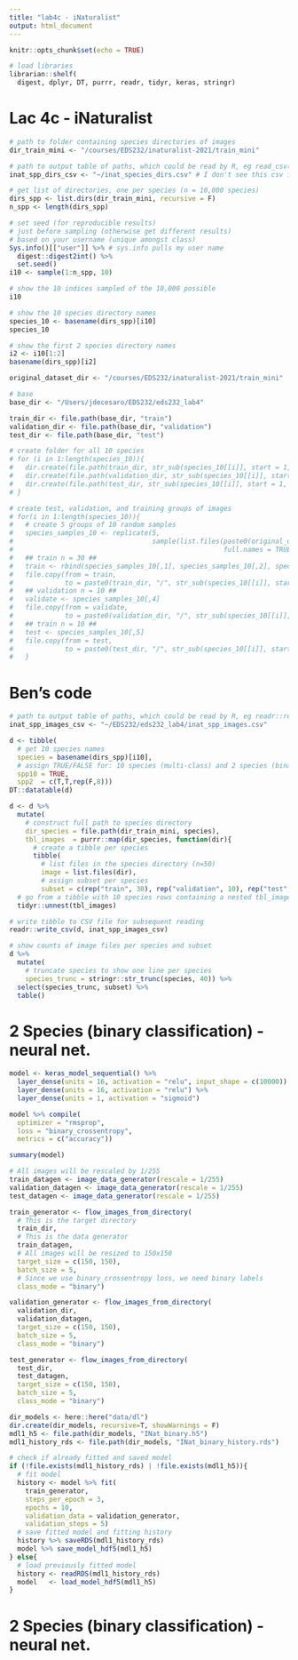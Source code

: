 ```yaml
---
title: "lab4c - iNaturalist"
output: html_document
---
```


```r
knitr::opts_chunk$set(echo = TRUE)
```

```r
# load libraries
librarian::shelf(
  digest, dplyr, DT, purrr, readr, tidyr, keras, stringr)

```

# Lac 4c - iNaturalist
```r
# path to folder containing species directories of images
dir_train_mini <- "/courses/EDS232/inaturalist-2021/train_mini"

# path to output table of paths, which could be read by R, eg read_csv()
inat_spp_dirs_csv <- "~/inat_species_dirs.csv" # I don't see this csv in taylor??

# get list of directories, one per species (n = 10,000 species)
dirs_spp <- list.dirs(dir_train_mini, recursive = F)
n_spp <- length(dirs_spp)

# set seed (for reproducible results) 
# just before sampling (otherwise get different results)
# based on your username (unique amongst class)
Sys.info()[["user"]] %>% # sys.info pulls my user name
  digest::digest2int() %>% 
  set.seed()
i10 <- sample(1:n_spp, 10)

# show the 10 indices sampled of the 10,000 possible 
i10

# show the 10 species directory names
species_10 <- basename(dirs_spp)[i10]
species_10

# show the first 2 species directory names
i2 <- i10[1:2]
basename(dirs_spp)[i2]
```

```r
original_dataset_dir <- "/courses/EDS232/inaturalist-2021/train_mini"

# base
base_dir <- "/Users/jdecesaro/EDS232/eds232_lab4"

train_dir <- file.path(base_dir, "train")
validation_dir <- file.path(base_dir, "validation")
test_dir <- file.path(base_dir, "test")

# create folder for all 10 species
# for (i in 1:length(species_10)){
#   dir.create(file.path(train_dir, str_sub(species_10[[i]], start = 1, end = 5)), recursive = TRUE)
#   dir.create(file.path(validation_dir, str_sub(species_10[[i]], start = 1, end = 5)), recursive = TRUE)
#   dir.create(file.path(test_dir, str_sub(species_10[[i]], start = 1, end = 5)), recursive = TRUE)
# }
```

```r
# create test, validation, and training groups of images
# for(i in 1:length(species_10)){
#   # create 5 groups of 10 random samples
#   species_samples_10 <- replicate(5, 
#                                   sample(list.files(paste0(original_dataset_dir, "/", species_10[[i]]), 
#                                                     full.names = TRUE), replace = FALSE, 10))
#   ## train n = 30 ##
#   train <- rbind(species_samples_10[,1], species_samples_10[,2], species_samples_10[,3])
#   file.copy(from = train, 
#             to = paste0(train_dir, "/", str_sub(species_10[[i]], start = 1, end = 5)))
#   ## validation n = 10 ##
#   validate <- species_samples_10[,4]
#   file.copy(from = validate,
#             to = paste0(validation_dir, "/", str_sub(species_10[[i]], start = 1, end = 5)))
#   ## train n = 10 ##
#   test <- species_samples_10[,5]
#   file.copy(from = test,
#             to = paste0(test_dir, "/", str_sub(species_10[[i]], start = 1, end = 5)))
#   }
```

# Ben's code

```r
# path to output table of paths, which could be read by R, eg readr::read_csv(), or Python, eg pandas.read_csv()
inat_spp_images_csv <- "~/EDS232/eds232_lab4/inat_spp_images.csv"

d <- tibble(
  # get 10 species names
  species = basename(dirs_spp)[i10],
  # assign TRUE/FALSE for: 10 species (multi-class) and 2 species (binary)
  spp10 = TRUE,
  spp2  = c(T,T,rep(F,8)))
DT::datatable(d)
```

```r
d <- d %>% 
  mutate(
    # construct full path to species directory
    dir_species = file.path(dir_train_mini, species),
    tbl_images  = purrr::map(dir_species, function(dir){
      # create a tibble per species
      tibble(
        # list files in the species directory (n=50)
        image = list.files(dir),
        # assign subset per species
        subset = c(rep("train", 30), rep("validation", 10), rep("test", 10))) })) %>% 
  # go from a tibble with 10 species rows containing a nested tbl_images to unnested, ie 10 species * 50 images = 500 rows
  tidyr::unnest(tbl_images)

# write tibble to CSV file for subsequent reading
readr::write_csv(d, inat_spp_images_csv)

# show counts of image files per species and subset
d %>% 
  mutate(
    # truncate species to show one line per species
    species_trunc = stringr::str_trunc(species, 40)) %>% 
  select(species_trunc, subset) %>% 
  table()
```

# 2 Species (binary classification) - neural net.




```r
model <- keras_model_sequential() %>%
  layer_dense(units = 16, activation = "relu", input_shape = c(10000)) %>%
  layer_dense(units = 16, activation = "relu") %>%
  layer_dense(units = 1, activation = "sigmoid")

model %>% compile(
  optimizer = "rmsprop",
  loss = "binary_crossentropy",
  metrics = c("accuracy"))
```

```r
summary(model)
```

```r
# All images will be rescaled by 1/255
train_datagen <- image_data_generator(rescale = 1/255)
validation_datagen <- image_data_generator(rescale = 1/255)
test_datagen <- image_data_generator(rescale = 1/255)

train_generator <- flow_images_from_directory(
  # This is the target directory
  train_dir,
  # This is the data generator
  train_datagen,
  # All images will be resized to 150x150
  target_size = c(150, 150),
  batch_size = 5,
  # Since we use binary_crossentropy loss, we need binary labels
  class_mode = "binary")

validation_generator <- flow_images_from_directory(
  validation_dir,
  validation_datagen,
  target_size = c(150, 150),
  batch_size = 5,
  class_mode = "binary")

test_generator <- flow_images_from_directory(
  test_dir,
  test_datagen,
  target_size = c(150, 150),
  batch_size = 5,
  class_mode = "binary")
```


```r
dir_models <- here::here("data/dl")
dir.create(dir_models, recursive=T, showWarnings = F)
mdl1_h5 <- file.path(dir_models, "INat_binary.h5")
mdl1_history_rds <- file.path(dir_models, "INat_binary_history.rds")
```

```r
# check if already fitted and saved model
if (!file.exists(mdl1_history_rds) | !file.exists(mdl1_h5)){
  # fit model
  history <- model %>% fit(
    train_generator,
    steps_per_epoch = 3,
    epochs = 10,
    validation_data = validation_generator,
    validation_steps = 5)
  # save fitted model and fitting history
  history %>% saveRDS(mdl1_history_rds)
  model %>% save_model_hdf5(mdl1_h5)
} else{
  # load previously fitted model
  history <- readRDS(mdl1_history_rds)
  model   <- load_model_hdf5(mdl1_h5)
}
```

# 2 Species (binary classification) - neural net.


